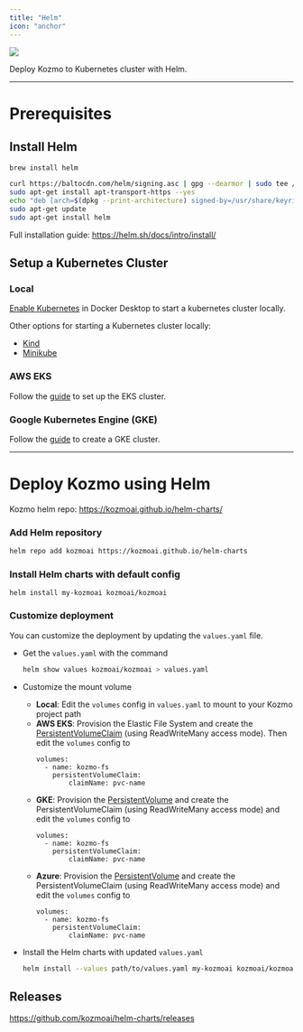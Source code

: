 ```yaml
---
title: "Helm"
icon: "anchor"
---
```


![](https://avatars.githubusercontent.com/u/15859888?s=200&v=4)

Deploy Kozmo to Kubernetes cluster with Helm.

---

# Prerequisites

## Install Helm

<CodeGroup>

```bash From Homebrew (macOS)
brew install helm
```

```bash From Apt (Debian/Ubuntu)
curl https://baltocdn.com/helm/signing.asc | gpg --dearmor | sudo tee /usr/share/keyrings/helm.gpg > /dev/null
sudo apt-get install apt-transport-https --yes
echo "deb [arch=$(dpkg --print-architecture) signed-by=/usr/share/keyrings/helm.gpg] https://baltocdn.com/helm/stable/debian/ all main" | sudo tee /etc/apt/sources.list.d/helm-stable-debian.list
sudo apt-get update
sudo apt-get install helm
```

</CodeGroup>

Full installation guide: https://helm.sh/docs/intro/install/

## Setup a Kubernetes Cluster

### Local
[Enable Kubernetes](https://docs.docker.com/desktop/kubernetes/#enable-kubernetes) in Docker Desktop to start a kubernetes cluster locally.

Other options for starting a Kubernetes cluster locally:
* [Kind](https://kind.sigs.k8s.io/docs/user/quick-start/)
* [Minikube](https://minikube.sigs.k8s.io/docs/start/)


### AWS EKS
Follow the [guide](/production/deploying-to-cloud/aws/setup#deploy-to-eks-cluster) to set up the EKS cluster.

### Google Kubernetes Engine (GKE)
Follow the [guide](https://cloud.google.com/kubernetes-engine/docs/deploy-app-cluster#create_cluster) to create a GKE cluster.

---

# Deploy Kozmo using Helm

Kozmo helm repo: https://kozmoai.github.io/helm-charts/

### Add Helm repository
```bash
helm repo add kozmoai https://kozmoai.github.io/helm-charts
```

### Install Helm charts with default config
```
helm install my-kozmoai kozmoai/kozmoai
```

### Customize deployment 
You can customize the deployment by updating the `values.yaml` file.

- Get the `values.yaml` with the command
    
    ```bash
    helm show values kozmoai/kozmoai > values.yaml
    ```
    
- Customize the mount volume
  - **Local**: Edit the `volumes` config in `values.yaml` to mount to your Kozmo project path
  - **AWS EKS**: Provision the Elastic File System and create the [PersistentVolumeClaim](https://github.com/kozmoai/kozmoai-terraform-templates/blob/master/aws-eks/kube/efs-pvc.yaml) (using ReadWriteMany access mode). Then edit the `volumes` config to
    ```
    volumes:
      - name: kozmo-fs
        persistentVolumeClaim:
            claimName: pvc-name
    ```
  - **GKE**: Provision the [PersistentVolume](https://cloud.google.com/kubernetes-engine/docs/concepts/persistent-volumes#dynamic_provisioning) and create the PersistentVolumeClaim (using ReadWriteMany access mode) and edit the `volumes` config to 
    ```
    volumes:
      - name: kozmo-fs
        persistentVolumeClaim:
            claimName: pvc-name
    ```
  - **Azure**: Provision the [PersistentVolume](https://learn.microsoft.com/en-us/azure/aks/concepts-storage#persistent-volume-claims) and create the PersistentVolumeClaim (using ReadWriteMany access mode) and edit the `volumes` config to
    ```
    volumes:
      - name: kozmo-fs
        persistentVolumeClaim:
            claimName: pvc-name
    ```

- Install the Helm charts with updated `values.yaml`
    ```bash
    helm install --values path/to/values.yaml my-kozmoai kozmoai/kozmoai
    ```
    
## Releases

https://github.com/kozmoai/helm-charts/releases
